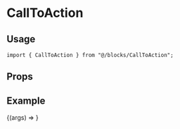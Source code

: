 
<Meta title="blocks/CallToAction" component={CallToAction} />

# CallToAction

## Usage

```tsx
import { CallToAction } from "@/blocks/CallToAction";
```

## Props

<ArgsTable component={CallToAction} />

## Example

<Canvas>
  <Story
    name="Default"
    args={{
      title: "Get Involved",
      content: {
        raw: `{
              "data":{},
              "content":[
                ${mockParagraphWithLink}
              ],
              "nodeType":"document"
            }`,
      },
      action: {
        title: "Become a member",
        url: "/membership",
      },
    }}
  >
    {(args) => <CallToAction {...args} />}
  </Story>
</Canvas>
